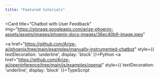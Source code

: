 ```yaml
---
title: "Featured tutorials"
---
```


<CardGroup cols={3}>
<Card 
  title="OpenAI Agents SDK Cookbook" 
  img="https://storage.googleapis.com/arize-phoenix-assets/assets/images/phoenix-docs-images/6992d092-image.avif" 
  href="/phoenix/cookbook/evaluation/openai-agents-sdk-cookbook" 
/>

<Card 
  title="Agent Cookbook" 
  img="https://storage.googleapis.com/arize-phoenix-assets/assets/images/phoenix-docs-images/80e71692-image.jpeg" 
  href="/phoenix/cookbook/agent-cookbooks" 
/>

<Card 
  title="Creating a Custom LLM Evaluator with a Benchmark Dataset" 
  img="https://storage.googleapis.com/arize-phoenix-assets/assets/images/phoenix-docs-images/custom_llm_eval_cookbook_thumbnail.png" 
  href="/phoenix/cookbook/evaluation/creating-a-custom-llm-evaluator-with-a-benchmark-dataset" 
/>

<Card 
  title="Using Human Annotations for Eval-Driven Development" 
  img="https://storage.googleapis.com/arize-phoenix-assets/assets/images/phoenix-docs-images/annotation-cookbook-thumbnail.png" 
  href="/phoenix/cookbook/tracing-and-annotations/using-human-annotations-for-eval-driven-development" 
/>

<Card 
  title="LLM Ops - Tracing, Evaluation, and Analysis" 
  img="https://storage.googleapis.com/arize-phoenix-assets/assets/images/phoenix-docs-images/25c555f9-image.avif" 
  href="https://colab.research.google.com/github/Arize-ai/phoenix/blob/main/tutorials/llm_ops_overview.ipynb" 
/>

<Card 
  title="Prompt Optimization" 
  img="https://storage.googleapis.com/arize-phoenix-assets/assets/images/phoenix-docs-images/906ff5a6-image.jpeg" 
  href="/phoenix/cookbook/prompt-engineering/prompt-optimization" 
/>

<Card 
  title="Optimizing LLM as a Judge Prompts" 
  img="https://storage.googleapis.com/arize-phoenix-assets/assets/images/phoenix-docs-images/bd70c8c0-image.jpeg" 
  href="/phoenix/cookbook/prompt-engineering/llm-as-a-judge-prompt-optimization" 
/>

<Card 
  title="Using Ragas to Evaluate a Math Problem-Solving Agent" 
  img="https://storage.googleapis.com/arize-phoenix-assets/assets/images/phoenix-docs-images/0c20a0f6-image.jpeg" 
  href="/phoenix/cookbook/evaluation/using-ragas-to-evaluate-a-math-problem-solving-agent" 
/>

<Card 
  title="Chatbot with User Feedback" 
  img="https://storage.googleapis.com/arize-phoenix-assets/assets/images/phoenix-docs-images/36ec40b9-image.jpeg" 
>
  <a href="https://github.com/Arize-ai/phoenix/tree/main/examples/manually-instrumented-chatbot" style={{ textDecoration: 'underline', display: 'block' }}>Python</a>
  <a href="https://github.com/Arize-ai/openinference/tree/main/js/examples/openai" style={{ textDecoration: 'underline', display: 'block' }}>TypeScript</a>
</Card>
</CardGroup>
